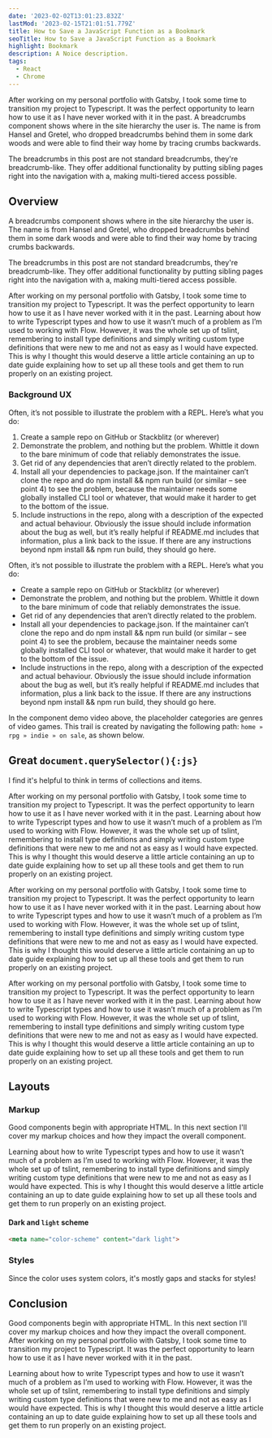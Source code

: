 ```yaml
---
date: '2023-02-02T13:01:23.832Z'
lastMod: '2023-02-15T21:01:51.779Z'
title: How to Save a JavaScript Function as a Bookmark
seoTitle: How to Save a JavaScript Function as a Bookmark
highlight: Bookmark
description: A Noice description.
tags:
  - React
  - Chrome
---
```


After working on my personal portfolio with Gatsby, I took some time to transition my project to Typescript. It was the perfect opportunity to learn how to use it as I have never worked with it in the past. A breadcrumbs component shows where in the site hierarchy the user is. The name is from Hansel and Gretel, who dropped breadcrumbs behind them in some dark woods and were able to find their way home by tracing crumbs backwards.

The breadcrumbs in this post are not standard breadcrumbs, they're breadcrumb-like. They offer additional functionality by putting sibling pages right into the navigation with a, making multi-tiered access possible.

## Overview

A breadcrumbs component shows where in the site hierarchy the user is. The name is from Hansel and Gretel, who dropped breadcrumbs behind them in some dark woods and were able to find their way home by tracing crumbs backwards.

The breadcrumbs in this post are not standard breadcrumbs, they're breadcrumb-like. They offer additional functionality by putting sibling pages right into the navigation with a, making multi-tiered access possible.

After working on my personal portfolio with Gatsby, I took some time to transition my project to Typescript. It was the perfect opportunity to learn how to use it as I have never worked with it in the past.
Learning about how to write Typescript types and how to use it wasn’t much of a problem as I’m used to working with Flow. However, it was the whole set up of tslint, remembering to install type definitions and simply writing custom type definitions that were new to me and not as easy as I would have expected. This is why I thought this would deserve a little article containing an up to date guide explaining how to set up all these tools and get them to run properly on an existing project.

### Background UX

Often, it’s not possible to illustrate the problem with a REPL. Here’s what you do:

1. Create a sample repo on GitHub or Stackblitz (or wherever)
2. Demonstrate the problem, and nothing but the problem. Whittle it down to the bare minimum of code that reliably demonstrates the issue.
3. Get rid of any dependencies that aren’t directly related to the problem.
4. Install all your dependencies to package.json. If the maintainer can’t clone the repo and do npm install && npm run build (or similar – see point 4) to see the problem, because the maintainer needs some globally installed CLI tool or whatever, that would make it harder to get to the bottom of the issue.
5. Include instructions in the repo, along with a description of the expected and actual behaviour. Obviously the issue should include information about the bug as well, but it’s really helpful if README.md includes that information, plus a link back to the issue. If there are any instructions beyond npm install && npm run build, they should go here.

Often, it’s not possible to illustrate the problem with a REPL. Here’s what you do:

- Create a sample repo on GitHub or Stackblitz (or wherever)
- Demonstrate the problem, and nothing but the problem. Whittle it down to the bare minimum of code that reliably demonstrates the issue.
- Get rid of any dependencies that aren’t directly related to the problem.
- Install all your dependencies to package.json. If the maintainer can’t clone the repo and do npm install && npm run build (or similar – see point 4) to see the problem, because the maintainer needs some globally installed CLI tool or whatever, that would make it harder to get to the bottom of the issue.
- Include instructions in the repo, along with a description of the expected and actual behaviour. Obviously the issue should include information about the bug as well, but it’s really helpful if README.md includes that information, plus a link back to the issue. If there are any instructions beyond npm install && npm run build, they should go here.

In the component demo video above, the placeholder categories are genres of video games. This trail is created by navigating the following path: `home » rpg » indie » on sale`, as shown below.

## Great `document.querySelector(){:js}`

I find it's helpful to think in terms of collections and items.

After working on my personal portfolio with Gatsby, I took some time to transition my project to Typescript. It was the perfect opportunity to learn how to use it as I have never worked with it in the past.
Learning about how to write Typescript types and how to use it wasn’t much of a problem as I’m used to working with Flow. However, it was the whole set up of tslint, remembering to install type definitions and simply writing custom type definitions that were new to me and not as easy as I would have expected. This is why I thought this would deserve a little article containing an up to date guide explaining how to set up all these tools and get them to run properly on an existing project.

After working on my personal portfolio with Gatsby, I took some time to transition my project to Typescript. It was the perfect opportunity to learn how to use it as I have never worked with it in the past.
Learning about how to write Typescript types and how to use it wasn’t much of a problem as I’m used to working with Flow. However, it was the whole set up of tslint, remembering to install type definitions and simply writing custom type definitions that were new to me and not as easy as I would have expected. This is why I thought this would deserve a little article containing an up to date guide explaining how to set up all these tools and get them to run properly on an existing project.

After working on my personal portfolio with Gatsby, I took some time to transition my project to Typescript. It was the perfect opportunity to learn how to use it as I have never worked with it in the past.
Learning about how to write Typescript types and how to use it wasn’t much of a problem as I’m used to working with Flow. However, it was the whole set up of tslint, remembering to install type definitions and simply writing custom type definitions that were new to me and not as easy as I would have expected. This is why I thought this would deserve a little article containing an up to date guide explaining how to set up all these tools and get them to run properly on an existing project.

## Layouts

### Markup

Good components begin with appropriate HTML. In this next section I'll cover my markup choices and how they impact the overall component.

Learning about how to write Typescript types and how to use it wasn’t much of a problem as I’m used to working with Flow. However, it was the whole set up of tslint, remembering to install type definitions and simply writing custom type definitions that were new to me and not as easy as I would have expected. This is why I thought this would deserve a little article containing an up to date guide explaining how to set up all these tools and get them to run properly on an existing project.

#### Dark and `light` scheme

```html
<meta name="color-scheme" content="dark light">
```

### Styles

Since the color uses system colors, it's mostly gaps and stacks for styles!

## Conclusion

Good components begin with appropriate HTML. In this next section I'll cover my markup choices and how they impact the overall component.
After working on my personal portfolio with Gatsby, I took some time to transition my project to Typescript. It was the perfect opportunity to learn how to use it as I have never worked with it in the past.

Learning about how to write Typescript types and how to use it wasn’t much of a problem as I’m used to working with Flow. However, it was the whole set up of tslint, remembering to install type definitions and simply writing custom type definitions that were new to me and not as easy as I would have expected. This is why I thought this would deserve a little article containing an up to date guide explaining how to set up all these tools and get them to run properly on an existing project.
